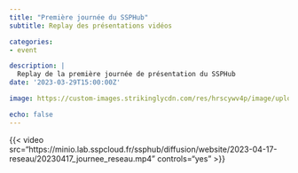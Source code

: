 ```yaml
---
title: "Première journée du SSPHub"
subtitle: Replay des présentations vidéos

categories:
- event

description: |
  Replay de la première journée de présentation du SSPHub
date: '2023-03-29T15:00:00Z'

image: https://custom-images.strikinglycdn.com/res/hrscywv4p/image/upload/c_limit,fl_lossy,h_1440,w_720,f_auto,q_auto/1934057/633539_443779.png

echo: false
---
```


{{< video src="https://minio.lab.sspcloud.fr/ssphub/diffusion/website/2023-04-17-reseau/20230417_journee_reseau.mp4" controls="yes" >}}


